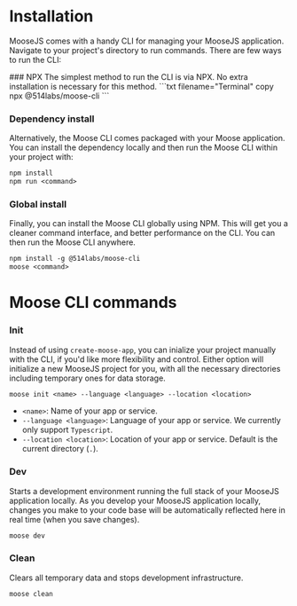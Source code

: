 
# Installation

MooseJS comes with a handy CLI for managing your MooseJS application. Navigate to your project's directory to run commands. There are few ways to run the CLI:

<Steps>
### NPX
The simplest method to run the CLI is via NPX. No extra installation is necessary for this method.
```txt filename="Terminal" copy
npx @514labs/moose-cli <command>
```

### Dependency install
Alternatively, the Moose CLI comes packaged with your Moose application. You can install the dependency locally and then run the Moose CLI within your project with:
```txt filename="Terminal" copy
npm install
npm run <command>
```

### Global install
Finally, you can install the Moose CLI globally using NPM. This will get you a cleaner command interface, and better performance on the CLI. You can then run the Moose CLI anywhere.  
```txt filename="Terminal" copy
npm install -g @514labs/moose-cli
moose <command>
```
</Steps>

# Moose CLI commands

### Init

Instead of using `create-moose-app`, you can inialize your project manually with the CLI, if you'd like more flexibility and control. Either option will initialize a new MooseJS project for you, with all the necessary directories including temporary ones for data storage.

```txt filename="Terminal" copy
moose init <name> --language <language> --location <location>
```

- `<name>`: Name of your app or service.
- `--language <language>`: Language of your app or service. We currently only support `Typescript`.
- `--location <location>`: Location of your app or service. Default is the current directory (`.`).

### Dev

Starts a development environment running the full stack of your MooseJS application locally. As you develop your MooseJS application locally, changes you make to your code base will be automatically reflected here in real time (when you save changes).

```txt filename="Terminal" copy
moose dev
```

### Clean

Clears all temporary data and stops development infrastructure.

```txt filename="Terminal" copy
moose clean
```
